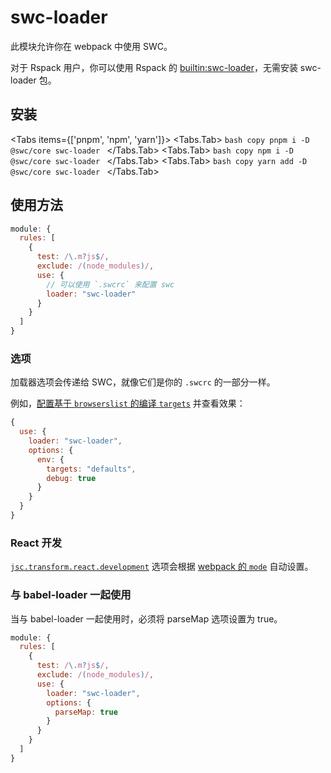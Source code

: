 
# swc-loader

此模块允许你在 webpack 中使用 SWC。

对于 Rspack 用户，你可以使用 Rspack 的 [builtin:swc-loader](https://rspack.dev/guide/features/builtin-swc-loader)，无需安装 swc-loader 包。

## 安装

<Tabs items={['pnpm', 'npm', 'yarn']}>
  <Tabs.Tab>
    ```bash copy
    pnpm i -D @swc/core swc-loader
    ```
  </Tabs.Tab>
  <Tabs.Tab>
    ```bash copy
    npm i -D @swc/core swc-loader
    ```
  </Tabs.Tab>
  <Tabs.Tab>
    ```bash copy
    yarn add -D @swc/core swc-loader
    ```
  </Tabs.Tab>
</Tabs>

## 使用方法

```js filename="webpack.config.js" copy
module: {
  rules: [
    {
      test: /\.m?js$/,
      exclude: /(node_modules)/,
      use: {
        // 可以使用 `.swcrc` 来配置 swc
        loader: "swc-loader"
      }
    }
  ]
}
```

### 选项

加载器选项会传递给 SWC，就像它们是你的 `.swcrc` 的一部分一样。

例如，[配置基于 `browserslist` 的编译 `targets`](https://swc.rs/docs/configuration/compilation#env) 并查看效果：

```js
{
  use: {
    loader: "swc-loader",
    options: {
      env: {
        targets: "defaults",
        debug: true
      }
    }
  }
}
```

### React 开发

[`jsc.transform.react.development`](/docs/configuration/compilation#jsctransformreactdevelopment) 选项会根据 [webpack 的 `mode`](https://webpack.js.org/configuration/mode/) 自动设置。

### 与 babel-loader 一起使用

当与 babel-loader 一起使用时，必须将 parseMap 选项设置为 true。

```js filename="webpack.config.js" copy
module: {
  rules: [
    {
      test: /\.m?js$/,
      exclude: /(node_modules)/,
      use: {
        loader: "swc-loader",
        options: {
          parseMap: true
        }
      }
    }
  ]
}
```
